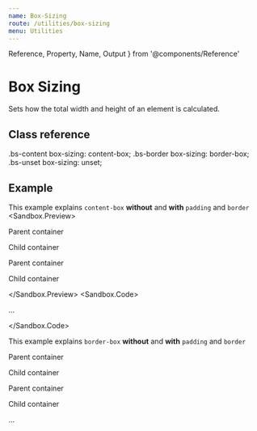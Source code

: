 ```yaml
---
name: Box-Sizing
route: /utilities/box-sizing
menu: Utilities
---
```

  Reference,
  Property,
  Name,
  Output
} from '@components/Reference'


# Box Sizing

Sets how the total width and height of an element is calculated.

## Class reference

<Reference>
  <Property>
    <Name>.bs-content</Name>
    <Output>box-sizing: content-box;</Output>
  </Property>
  <Property>
    <Name>.bs-border</Name>
    <Output>box-sizing: border-box;</Output>
  </Property>
  <Property>
    <Name>.bs-unset</Name>
    <Output>box-sizing: unset;</Output>
  </Property>
</Reference>

## Example

This example explains `content-box` **without** and **with** `padding` and `border`
<Sandbox>
  <Sandbox.Preview>
    <div className="d-inline-block bg-tertiary-300 m-5 ba bc-tertiary-700">
        <p className="c-white p-4 ta-center">Parent container</p>
        <div className="bg-tertiary-500 w-100p bs-content">
          <p className="c-white ta-center">Child container</p>
        </div>
    </div>
    <div className="d-inline-block bg-tertiary-300 m-5 ba bc-tertiary-700">
        <p className="c-white p-4 ta-center">Parent container</p>
        <div className="bg-tertiary-500 w-100p ba bc-tertiary-700 bs-content p-2">
          <p className="c-white ta-center">Child container</p>
        </div>
    </div>
  </Sandbox.Preview>
  <Sandbox.Code>
    <p className="box-content">...</p>
  </Sandbox.Code>
</Sandbox>


<Spacer my={4} />

This example explains `border-box` **without** and **with** `padding` and `border`

<Sandbox>
  <Sandbox.Preview>
    <div className="d-inline-block bg-tertiary-300 m-5 ba bc-tertiary-700">
        <p className="c-white p-4 ta-center">Parent container</p>
        <div className="bg-tertiary-500 w-100p box-border">
          <p className="c-white ta-center">Child container</p>
        </div>
    </div>
    <div className="d-inline-block bg-tertiary-300 m-5 ba bc-tertiary-700">
        <p className="c-white p-4 ta-center">Parent container</p>
        <div className="bg-tertiary-500 w-100p ba bc-tertiary-700 box-border p-2">
          <p className="c-white ta-center">Child container</p>
        </div>
    </div>
  </Sandbox.Preview>
  <Sandbox.Code>
    <p className="box-border">...</p>
  </Sandbox.Code>
</Sandbox>